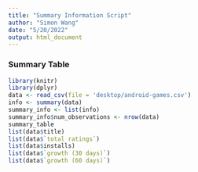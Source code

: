 ```yaml
---
title: "Summary Information Script"
author: "Simon Wang"
date: "5/20/2022"
output: html_document
---
```


### Summary Table

```r
library(knitr)
library(dplyr)
data <- read_csv(file = 'desktop/android-games.csv')
info <- summary(data)
summary_info <- list(info)
summary_info$num_observations <- nrow(data)
summary_table
list(data$title)
list(data$`total ratings`)
list(data$installs)
list(data$`growth (30 days)`)
list(data$`growth (60 days)`)

```


